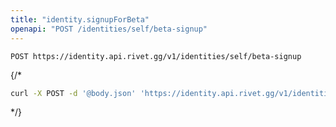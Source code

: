 ```yaml
---
title: "identity.signupForBeta"
openapi: "POST /identities/self/beta-signup"
---
```


```
POST https://identity.api.rivet.gg/v1/identities/self/beta-signup
```


{/*<RequestExample>
```bash curl
curl -X POST -d '@body.json' 'https://identity.api.rivet.gg/v1/identities/self/beta-signup'
```
</RequestExample>*/}
